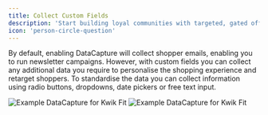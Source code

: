 ```yaml
---
title: Collect Custom Fields
description: 'Start building loyal communities with targeted, gated offers.'
icon: 'person-circle-question'
---
```


By default, enabling DataCapture will collect shopper emails, enabling you to run newsletter campaigns. However, with custom fields you can collect
any additional data you require to personalise the shopping experience and retarget shoppers. To standardise the data you can collect information using
radio buttons, dropdowns, date pickers or free text input.

<Frame caption = "Kwik Fit use DataCapture to personalise the shopping experience and direct shoppers to their local branch">
<img
    className="block dark:hidden"
    src="/images/kwikFit.png"
    alt="Example DataCapture for Kwik Fit"
    />
    <img
    className="hidden dark:block"
    src="/images/kwikFit.png"
    alt="Example DataCapture for Kwik Fit"
/>
</Frame>

